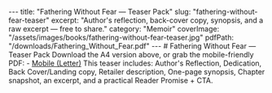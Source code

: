 --- title: "Fathering Without Fear — Teaser Pack" slug: "fathering-without-fear-teaser" excerpt: "Author's reflection, back-cover copy, synopsis, and a raw excerpt — free to share." category: "Memoir" coverImage: "/assets/images/books/fathering-without-fear-teaser.jpg" pdfPath: "/downloads/Fathering_Without_Fear.pdf" --- # Fathering Without Fear — Teaser Pack Download the A4 version above, or grab the mobile-friendly PDF: - [Mobile (Letter)](/downloads/Fathering_Without_Fear_Teaser_Mobile.pdf) This teaser includes: Author's Reflection, Dedication, Back Cover/Landing copy, Retailer description, One-page synopsis, Chapter snapshot, an excerpt, and a practical Reader Promise + CTA.
